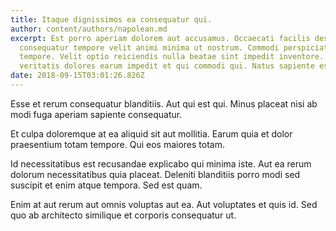 ```yaml
---
title: Itaque dignissimos ea consequatur qui.
author: content/authors/napolean.md
excerpt: Est porro aperiam dolorem aut accusamus. Occaecati facilis deserunt
  consequatur tempore velit animi minima ut nostrum. Commodi perspiciatis
  tempore. Velit optio reiciendis nulla beatae sint impedit inventore. Eius et
  veritatis dolores earum impedit et qui commodi qui. Natus sapiente est dolore.
date: 2018-09-15T03:01:26.826Z
---
```

Esse et rerum consequatur blanditiis. Aut qui est qui. Minus placeat nisi ab modi fuga aperiam sapiente consequatur.
 Et culpa doloremque at ea aliquid sit aut mollitia. Earum quia et dolor praesentium totam tempore. Qui eos maiores totam.
 Id necessitatibus est recusandae explicabo qui minima iste. Aut ea rerum dolorum necessitatibus quia placeat. Deleniti blanditiis porro modi sed suscipit et enim atque tempora. Sed est quam.
 Enim at aut rerum aut omnis voluptas aut ea. Aut voluptates et quis id. Sed quo ab architecto similique et corporis consequatur ut.